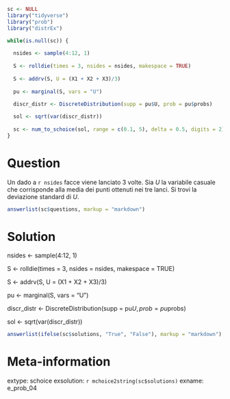 ```r
sc <- NULL
library("tidyverse")
library("prob")
library("distrEx")

while(is.null(sc)) {
  
  nsides <- sample(4:12, 1)
  
  S <- rolldie(times = 3, nsides = nsides, makespace = TRUE)
  
  S <- addrv(S, U = (X1 + X2 + X3)/3)
  
  pu <- marginal(S, vars = "U")
  
  discr_distr <- DiscreteDistribution(supp = pu$U, prob = pu$probs)

  sol <- sqrt(var(discr_distr))
  
  sc <- num_to_schoice(sol, range = c(0.1, 5), delta = 0.5, digits = 2)
}
```

Question
========
Un dado a `r nsides` facce viene lanciato 3 volte. Sia $U$ la variabile casuale che corrisponde alla media dei punti ottenuti nei tre lanci. Si trovi la deviazione standard di $U$.

```r
answerlist(sc$questions, markup = "markdown")
```

Solution
========

  nsides <- sample(4:12, 1)
  
  S <- rolldie(times = 3, nsides = nsides, makespace = TRUE)
  
  S <- addrv(S, U = (X1 + X2 + X3)/3)
  
  pu <- marginal(S, vars = "U")
  
  discr_distr <- DiscreteDistribution(supp = pu$U, prob = pu$probs)

  sol <- sqrt(var(discr_distr))
  
```r
answerlist(ifelse(sc$solutions, "True", "False"), markup = "markdown")
```

Meta-information
================
extype: schoice
exsolution: `r mchoice2string(sc$solutions)`
exname: e_prob_04

